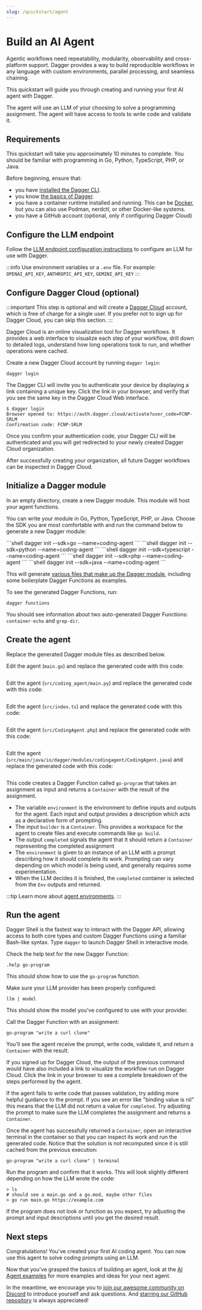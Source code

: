 ```yaml
---
slug: /quickstart/agent
---
```


# Build an AI Agent

Agentic workflows need repeatability, modularity, observability and cross-platform support. Dagger provides a way to build reproducible workflows in any language with custom environments, parallel processing, and seamless chaining.

This quickstart will guide you through creating and running your first AI agent with Dagger.

The agent will use an LLM of your choosing to solve a programming assignment. The agent will have access to tools to write code and validate it.

## Requirements

This quickstart will take you approximately 10 minutes to complete. You should be familiar with programming in Go, Python,  TypeScript, PHP, or Java.

Before beginning, ensure that:
- you have [installed the Dagger CLI](../../install.mdx).
- you know [the basics of Dagger](../basics/index.mdx).
- you have a container runtime installed and running. This can be [Docker](https://docs.docker.com/engine/install/), but you can also use Podman, nerdctl, or other Docker-like systems.
- you have a GitHub account (optional, only if configuring Dagger Cloud)

## Configure the LLM endpoint

Follow the [LLM endpoint configuration instructions](../../configuration/llm.mdx) to configure an LLM for use with Dagger.

:::info
Use environment variables or a `.env` file.
For example: `OPENAI_API_KEY`, `ANTHROPIC_API_KEY`, `GEMINI_API_KEY`
:::

## Configure Dagger Cloud (optional)

:::important
This step is optional and will create a [Dagger Cloud](https://dagger.io/cloud) account, which is free of charge for a single user. If you prefer not to sign up for Dagger Cloud, you can skip this section.
:::

Dagger Cloud is an online visualization tool for Dagger workflows. It provides a web interface to visualize each step of your workflow, drill down to detailed logs, understand how long operations took to run, and whether operations were cached.

Create a new Dagger Cloud account by running `dagger login`:

```shell
dagger login
```

The Dagger CLI will invite you to authenticate your device by displaying a link containing a unique key. Click the link in your browser, and verify that you see the same key in the Dagger Cloud Web interface.

```shell
$ dagger login
Browser opened to: https://auth.dagger.cloud/activate?user_code=FCNP-SRLM
Confirmation code: FCNP-SRLM
```

Once you confirm your authentication code, your Dagger CLI will be authenticated and you will get redirected to your newly created Dagger Cloud organization.

After successfully creating your organization, all future Dagger workflows can be inspected in Dagger Cloud.

## Initialize a Dagger module

In an empty directory, create a new Dagger module. This module will host your agent functions.

You can write your module in Go, Python, TypeScript, PHP, or Java. Choose the SDK you are most comfortable with and run the command below to generate a new Dagger module:

<Tabs groupId="language" queryString="sdk">
<TabItem value="go" label="Go">
```shell
dagger init --sdk=go --name=coding-agent
```
</TabItem>
<TabItem value="python" label="Python">
```shell
dagger init --sdk=python --name=coding-agent
```
</TabItem>
<TabItem value="typescript" label="TypeScript">
```shell
dagger init --sdk=typescript --name=coding-agent
```
</TabItem>
<TabItem value="php" label="PHP">
```shell
dagger init --sdk=php --name=coding-agent
```
</TabItem>
<TabItem value="java" label="Java">
```shell
dagger init --sdk=java --name=coding-agent
```
</TabItem>
</Tabs>

This will generate [various files that make up the Dagger module](../../api/module-structure.mdx), including some boilerplate Dagger Functions as examples.

To see the generated Dagger Functions, run:

```shell
dagger functions
```

You should see information about two auto-generated Dagger Functions: `container-echo` and `grep-dir`.


## Create the agent

Replace the generated Dagger module files as described below.

<Tabs groupId="language" queryString="sdk">
<TabItem value="go" label="Go">

Edit the agent (`main.go`) and replace the generated code with this code:

```go file=./snippets/go/main.go
```

</TabItem>
<TabItem value="python" label="Python">

Edit the agent (`src/coding_agent/main.py`) and replace the generated code with this code:

```python file=./snippets/python/src/coding_agent/main.py
```

</TabItem>
<TabItem value="typescript" label="TypeScript">

Edit the agent (`src/index.ts`) and replace the generated code with this code:

```typescript file=./snippets/typescript/src/index.ts
```

</TabItem>
<TabItem value="php" label="PHP">

Edit the agent (`src/CodingAgent.php`) and replace the generated code with this code:

```php file=./snippets/php/src/CodingAgent.php
```

</TabItem>
<TabItem value="java" label="Java">

Edit the agent (`src/main/java/io/dagger/modules/codingagent/CodingAgent.java`) and replace the generated code with this code:

```java file=./snippets/java/src/main/java/io/dagger/modules/codingagent/CodingAgent.java
```

</TabItem>
</Tabs>

This code creates a Dagger Function called `go-program` that takes an assignment as input and returns a `Container` with the result of the assignment.

- The variable `environment` is the environment to define inputs and outputs for the agent. Each input and output provides a description which acts as a declarative form of prompting.
- The input `builder` is a `Container`. This provides a workspace for the agent to create files and execute commands like `go build`.
- The output `completed` signals the agent that it should return a `Container` representing the completed assignment
- The `environment` is given to an instance of an LLM with a prompt describing how it should complete its work. Prompting can vary depending on which model is being used, and generally requires some experimentation.
- When the LLM decides it is finished, the `completed` container is selected from the `Env` outputs and returned.

:::tip
Learn more about [agent environments](/api/llm#environments).
:::

## Run the agent

Dagger Shell is the fastest way to interact with the Dagger API, allowing access to both core types and custom Dagger Functions using a familiar Bash-like syntax. Type `dagger` to launch Dagger Shell in interactive mode.

Check the help text for the new Dagger Function:

```shell
.help go-program
```

This should show how to use the `go-program` function.

Make sure your LLM provider has been properly configured:

```shell
llm | model
```

This should show the model you've configured to use with your provider.

Call the Dagger Function with an assignment:

```shell
go-program "write a curl clone"
```

You'll see the agent receive the prompt, write code, validate it, and return a `Container` with the result.

If you signed up for Dagger Cloud, the output of the previous command would have also included a link to visualize the workflow run on Dagger Cloud. Click the link in your browser to see a complete breakdown of the steps performed by the agent.

If the agent fails to write code that passes validation, try adding more helpful guidance to the prompt. If you see an error like "binding value is nil" this means that the LLM did not return a value for `completed`. Try adjusting the prompt to make sure the LLM completes the assignment and returns a `Container`.

Once the agent has successfully returned a `Container`, open an interactive terminal in the container so that you can inspect its work and run the generated code. Notice that the solution is not recomputed since it is still cached from the previous execution:

```shell
go-program "write a curl clone" | terminal
```


Run the program and confirm that it works. This will look slightly different depending on how the LLM wrote the code:

```shell
> ls
# should see a main.go and a go.mod, maybe other files
> go run main.go https://example.com
```

If the program does not look or function as you expect, try adjusting the prompt and input descriptions until you get the desired result.

## Next steps

Congratulations! You've created your first AI coding agent. You can now use this agent to solve coding prompts using an LLM.

Now that you've grasped the basics of building an agent, look at the [AI Agent examples](../../examples.mdx#ai-agent-examples) for more examples and ideas for your next agent.

In the meantime, we encourage you to [join our awesome community on Discord](https://discord.gg/dagger-io) to introduce yourself and ask questions. And [starring our GitHub repository](https://github.com/dagger/dagger) is always appreciated!
